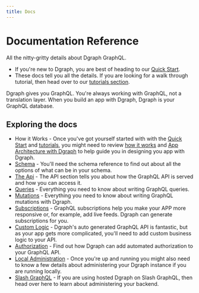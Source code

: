 ```yaml
---
title: Docs
---
```


<h1>Documentation Reference</h1>
<p className="subheading font-weight-regular">All the nitty-gritty details about Dgraph GraphQL.</p>
<div className="border-bottom" />


* If you're new to Dgraph, you are best of heading to our [Quick Start](/dgraph-graphql/quick-start).
* These docs tell you all the details.  If you are looking for a walk through tutorial, then head over to our [tutorials section](/tutorials/).


Dgraph gives you GraphQL.  You're always working with GraphQL, not a translation layer.  When you build an app with Dgraph, Dgraph is your GraphQL database.

## Exploring the docs

* How it Works - Once you've got yourself started with with the [Quick Start](/dgraph-graphql/quick-start) and [tutorials](/tutorials/), you might need to review [how it works](how-it-works) and [App Architecture with Dgraph](app-architectures) to help guide you in designing you app with Dgraph.
* [Schema](schema) - You'll need the schema reference to find out about all the options of what can be in your schema.
* [The Api](api) - The API section tells you about how the GraphQL API is served and how you can access it.
* [Queries](queries) - Everything you need to know about writing GraphQL queries.
* [Mutations](mutations) - Everything you need to know about writing GraphQL mutations with Dgraph.
* [Subscriptions](subscriptions) - GraphQL subscriptions help you make your APP more responsive or, for example, add live feeds.  Dgraph can generate subscriptions for you.
* [Custom Logic](custom) - Dgraph's auto generated GraphQL API is fantastic, but as your app gets more complicated, you'll need to add custom business logic to your API.
* [Authorization](authorization) - Find out how Dgraph can add automated authorization to your GraphQL API.
* [Local Administration](admin) - Once you're up and running you might also need to know a few details about administering your Dgraph instance if you are running locally.  
* [Slash GraphQL](administering-your-backend) - If you are using hosted Dgraph on Slash GraphQL, then head over here to learn about administering your backend.